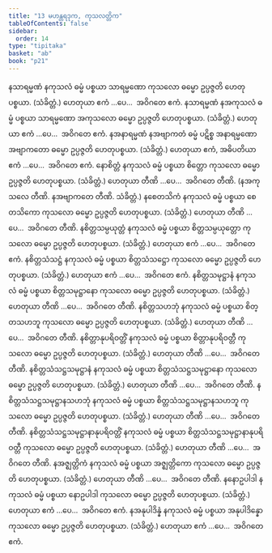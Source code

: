 ```yaml
---
title: "13 မဟန္တရဒုက, ကုသလတ္တိက"
tableOfContents: false
sidebar:
  order: 14
type: "tipitaka"
basket: "ab"
book: "p21"
---
```



<DynamicBreadcrumb />

<Division number="28" book="p21" e="ch" v="40" p="355">

<Paragraph number="72" book="p21">
နသာရမ္မဏံ နကုသလံ ဓမ္မံ ပစ္စယာ သာရမ္မဏော ကုသလော ဓမ္မော ဥပ္ပဇ္ဇတိ ဟေတုပစ္စယာ. (သံခိတ္တံ.) ဟေတုယာ ဧကံ …ပေ…  အဝိဂတေ ဧကံ.
</Paragraph>

<Paragraph number="73" book="p21">
နသာရမ္မဏံ နအကုသလံ ဓမ္မံ ပစ္စယာ သာရမ္မဏော အကုသလော ဓမ္မော ဥပ္ပဇ္ဇတိ ဟေတုပစ္စယာ. (သံခိတ္တံ.) ဟေတုယာ ဧကံ …ပေ…  အဝိဂတေ ဧကံ.
</Paragraph>

<Paragraph number="74" book="p21">
နအနာရမ္မဏံ နအဗျာကတံ ဓမ္မံ ပဋိစ္စ အနာရမ္မဏော အဗျာကတော ဓမ္မော ဥပ္ပဇ္ဇတိ ဟေတုပစ္စယာ. (သံခိတ္တံ.) ဟေတုယာ ဧကံ, အဓိပတိယာ ဧကံ …ပေ…  အဝိဂတေ ဧကံ.
</Paragraph>

</Division>
<Division number="29" book="p21" e="ch" v="40" p="355">

<Paragraph number="75" book="p21">
နောစိတ္တံ နကုသလံ ဓမ္မံ ပစ္စယာ စိတ္တော ကုသလော ဓမ္မော ဥပ္ပဇ္ဇတိ ဟေတုပစ္စယာ. (သံခိတ္တံ.)
</Paragraph>

<Paragraph number="76" book="p21">
ဟေတုယာ တီဏိ …ပေ…  အဝိဂတေ တီဏိ. (နအကုသလေ တီဏိ. နအဗျာကတေ တီဏိ. သံခိတ္တံ.)
</Paragraph>

</Division>
<Division number="30" book="p21" e="ch" v="40" p="355">

<Paragraph number="77" book="p21">
နစေတသိကံ နကုသလံ ဓမ္မံ ပစ္စယာ စေတသိကော ကုသလော ဓမ္မော ဥပ္ပဇ္ဇတိ ဟေတုပစ္စယာ. (သံခိတ္တံ.)
</Paragraph>

<Paragraph number="78" book="p21">
ဟေတုယာ တီဏိ …ပေ…  အဝိဂတေ တီဏိ.
</Paragraph>

</Division>
<Division number="31" book="p21" e="ch" v="40" p="356">

<Paragraph number="79" book="p21">
နစိတ္တသမ္ပယုတ္တံ နကုသလံ ဓမ္မံ ပစ္စယာ စိတ္တသမ္ပယုတ္တော ကုသလော ဓမ္မော ဥပ္ပဇ္ဇတိ ဟေတုပစ္စယာ. (သံခိတ္တံ.)
</Paragraph>

<Paragraph number="80" book="p21">
ဟေတုယာ ဧကံ …ပေ…  အဝိဂတေ ဧကံ.
</Paragraph>

</Division>
<Division number="32" book="p21" e="ch" v="40" p="356">

<Paragraph number="81" book="p21">
နစိတ္တသံသဋ္ဌံ နကုသလံ ဓမ္မံ ပစ္စယာ စိတ္တသံသဋ္ဌော ကုသလော ဓမ္မော ဥပ္ပဇ္ဇတိ ဟေတုပစ္စယာ. (သံခိတ္တံ.)
</Paragraph>

<Paragraph number="82" book="p21">
ဟေတုယာ ဧကံ …ပေ…  အဝိဂတေ ဧကံ.
</Paragraph>

</Division>
<Division number="33" book="p21" e="ch" v="40" p="356">

<Paragraph number="83" book="p21">
နစိတ္တသမုဋ္ဌာနံ နကုသလံ ဓမ္မံ ပစ္စယာ စိတ္တသမုဋ္ဌာနော ကုသလော ဓမ္မော ဥပ္ပဇ္ဇတိ ဟေတုပစ္စယာ. (သံခိတ္တံ.)
</Paragraph>

<Paragraph number="84" book="p21">
ဟေတုယာ တီဏိ …ပေ…  အဝိဂတေ တီဏိ.
</Paragraph>

</Division>
<Division number="34" book="p21" e="ch" v="40" p="356">

<Paragraph number="85" book="p21">
နစိတ္တသဟဘုံ နကုသလံ ဓမ္မံ ပစ္စယာ စိတ္တသဟဘူ ကုသလော ဓမ္မော ဥပ္ပဇ္ဇတိ ဟေတုပစ္စယာ. (သံခိတ္တံ.)
</Paragraph>

<Paragraph number="86" book="p21">
ဟေတုယာ တီဏိ …ပေ…  အဝိဂတေ တီဏိ.
</Paragraph>

</Division>
<Division number="35" book="p21" e="ch" v="40" p="356">

<Paragraph number="87" book="p21">
နစိတ္တာနုပရိဝတ္တိံ နကုသလံ ဓမ္မံ ပစ္စယာ စိတ္တာနုပရိဝတ္တီ ကုသလော ဓမ္မော ဥပ္ပဇ္ဇတိ ဟေတုပစ္စယာ. (သံခိတ္တံ.)
</Paragraph>

<Paragraph number="88" book="p21">
ဟေတုယာ တီဏိ …ပေ…  အဝိဂတေ တီဏိ.
</Paragraph>

</Division>
<Division number="36" book="p21" e="ch" v="40" p="356">

<Paragraph number="89" book="p21">
နစိတ္တသံသဋ္ဌသမုဋ္ဌာနံ နကုသလံ ဓမ္မံ ပစ္စယာ စိတ္တသံသဋ္ဌသမုဋ္ဌာနော ကုသလော ဓမ္မော ဥပ္ပဇ္ဇတိ ဟေတုပစ္စယာ. (သံခိတ္တံ.)
</Paragraph>

<Paragraph number="90" book="p21">
ဟေတုယာ တီဏိ …ပေ…  အဝိဂတေ တီဏိ.
</Paragraph>

</Division>
<Division number="37" book="p21" e="ch" v="40" p="356">

<Paragraph number="91" book="p21">
နစိတ္တသံသဋ္ဌသမုဋ္ဌာနသဟဘုံ နကုသလံ ဓမ္မံ ပစ္စယာ စိတ္တသံသဋ္ဌသမုဋ္ဌာနသဟဘူ ကုသလော ဓမ္မော ဥပ္ပဇ္ဇတိ ဟေတုပစ္စယာ. (သံခိတ္တံ.)
</Paragraph>

<Paragraph number="92" book="p21">
ဟေတုယာ တီဏိ …ပေ…  အဝိဂတေ တီဏိ.
</Paragraph>

</Division>
<Division number="38" book="p21" e="ch" v="40" p="356">

<Paragraph number="93" book="p21">
နစိတ္တသံသဋ္ဌသမုဋ္ဌာနာနုပရိဝတ္တိံ နကုသလံ ဓမ္မံ ပစ္စယာ စိတ္တသံသဋ္ဌသမုဋ္ဌာနာနုပရိဝတ္တီ ကုသလော ဓမ္မော ဥပ္ပဇ္ဇတိ ဟေတုပစ္စယာ. (သံခိတ္တံ.)
</Paragraph>

<Paragraph number="94" book="p21">
ဟေတုယာ တီဏိ …ပေ…  အဝိဂတေ တီဏိ.
</Paragraph>

</Division>
<Division number="39" book="p21" e="ch" v="40" p="356">

<Paragraph number="95" book="p21">
နအဇ္ဈတ္တိကံ နကုသလံ ဓမ္မံ ပစ္စယာ အဇ္ဈတ္တိကော ကုသလော ဓမ္မော ဥပ္ပဇ္ဇတိ ဟေတုပစ္စယာ. (သံခိတ္တံ.)
</Paragraph>

<Paragraph number="96" book="p21">
ဟေတုယာ တီဏိ …ပေ…  အဝိဂတေ တီဏိ.
</Paragraph>

</Division>
<Division number="40" book="p21" e="ch" v="40" p="356">

<Paragraph number="97" book="p21">
နနောဥပါဒါ နကုသလံ ဓမ္မံ ပစ္စယာ နောဥပါဒါ ကုသလော ဓမ္မော ဥပ္ပဇ္ဇတိ ဟေတုပစ္စယာ. (သံခိတ္တံ.)
</Paragraph>

<Paragraph number="98" book="p21">
ဟေတုယာ ဧကံ …ပေ…  အဝိဂတေ ဧကံ.
</Paragraph>

</Division>
<Division number="41" book="p21" e="ch" v="40" p="356">

<Paragraph number="99" book="p21">
နအနုပါဒိန္နံ နကုသလံ ဓမ္မံ ပစ္စယာ အနုပါဒိန္နော ကုသလော ဓမ္မော ဥပ္ပဇ္ဇတိ ဟေတုပစ္စယာ. (သံခိတ္တံ.)
</Paragraph>

<Paragraph number="100" book="p21">
ဟေတုယာ ဧကံ …ပေ…  အဝိဂတေ ဧကံ.
</Paragraph>
</Division>